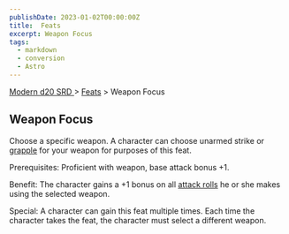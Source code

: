 ```yaml
---
publishDate: 2023-01-02T00:00:00Z
title:  Feats
excerpt: Weapon Focus
tags:
  - markdown
  - conversion
  - Astro
---
```


[ Modern d20 SRD ](/#modernD20) > [ Feats](modern-d20-srd-feats-index) > Weapon Focus

##  Weapon Focus

Choose a specific weapon. A character can choose unarmed strike or [ grapple](modern-d20-srd-combat-grapple) for your weapon for purposes of this feat.

Prerequisites: Proficient with weapon, base attack bonus +1.

Benefit: The character gains a +1 bonus on all [ attack rolls](modern-d20-srd-combat-attack-roll) he or she makes using the selected
weapon.

Special: A character can gain this feat multiple times. Each time the
character takes the feat, the character must select a different weapon.

